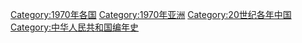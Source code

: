 {{portal|中华人民共和国}}
{{Commonscat|1970 in China}}
{{Year by category
|m=1
|c=9
|d=7
|y=0
|cat=中国大陆
|sortkey=中国
|parent=20世纪各年中国
|subcat=1970年代中国大陆
}}

{{Catmore}}
[[Category:1970年各国|Category:1970年各国]]
[[Category:1970年亚洲|Category:1970年亚洲]]
[[Category:20世纪各年中国|Category:20世纪各年中国]]
[[Category:中华人民共和国编年史‎|Category:中华人民共和国编年史‎]]